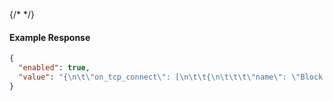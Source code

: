 {/* <!-- Code generated for API Clients. DO NOT EDIT. --> */}

#### Example Response
```json
{
  "enabled": true,
  "value": "{\n\t\"on_tcp_connect\": [\n\t\t{\n\t\t\t\"name\": \"Block requests from certain countries\",\n\t\t\t\"expressions\":[\"conn.geo.country_code in ['BR', 'CN', 'CU', 'IR', 'NG', 'RO', 'RU', 'SD', 'SY', 'UA']\"],\n\t\t\t\"actions\":[\n\t\t\t\t{\n\t\t\t\t\t\"type\":\"log\",\n\t\t\t\t\t\"config\":{\n\t\t\t\t\t\t\"metadata\":{\n\t\t\t\t\t\t\t\"blockedCountry\":\"${conn.geo.country_code}\",\n\t\t\t\t\t\t\t\"edgeId\": \"edgtls_33Qo7zd8rOuWkJhl5BoTFesE9cr\"\n\t\t\t\t\t\t}\n\t\t\t\t\t}\n\t\t\t\t},\n\t\t\t\t{\n\t\t\t\t\t\"type\":\"deny\"\n\t\t\t\t}\n\t\t\t]\n\t\t}\n\t]\n}"
}

```
